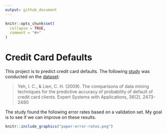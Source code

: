 ```yaml
---
output: github_document
---
```


<!-- README.md is generated from README.Rmd. Please edit that file -->

```r
knitr::opts_chunk$set(
  collapse = TRUE,
  comment = "#>"
)
```

# Credit Card Defaults

This project is to predict credit card defaults. The following [study](https://github.com/wangzongyan/Default-of-credit-card-clients-Data-Project/blob/master/The%20comparisons%20of%20data%20mining%20techniques%20for%20the%20predictive%20accuracy%20of%20probability%20of%20default%20of%20credit%20card%20clients.pdf) was conducted on the [dataset](https://archive.ics.uci.edu/ml/datasets/default+of+credit+card+clients):

> Yeh, I. C., & Lien, C. H. (2009). The comparisons of data mining techniques for the predictive accuracy of probability of default of credit card clients. Expert Systems with Applications, 36(2), 2473-2480

The study found the following error rates based on a validation set. My goal is to see if we can improve on these results. 

```r
knitr::include_graphics("paper-error-rates.png")
```

